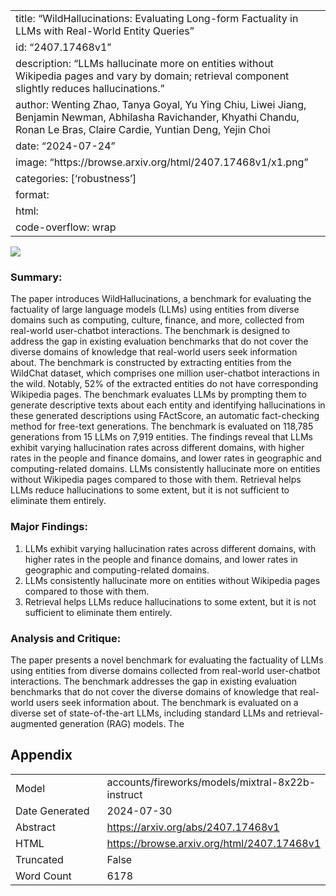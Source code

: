 
---
title: "WildHallucinations: Evaluating Long-form Factuality in LLMs with Real-World Entity Queries"
id: "2407.17468v1"
description: "LLMs hallucinate more on entities without Wikipedia pages and vary by domain; retrieval component slightly reduces hallucinations."
author: Wenting Zhao, Tanya Goyal, Yu Ying Chiu, Liwei Jiang, Benjamin Newman, Abhilasha Ravichander, Khyathi Chandu, Ronan Le Bras, Claire Cardie, Yuntian Deng, Yejin Choi
date: "2024-07-24"
image: "https://browse.arxiv.org/html/2407.17468v1/x1.png"
categories: ['robustness']
format:
  html:
    code-overflow: wrap
---

![](https://browse.arxiv.org/html/2407.17468v1/x1.png)

### Summary:

The paper introduces WildHallucinations, a benchmark for evaluating the factuality of large language models (LLMs) using entities from diverse domains such as computing, culture, finance, and more, collected from real-world user-chatbot interactions. The benchmark is designed to address the gap in existing evaluation benchmarks that do not cover the diverse domains of knowledge that real-world users seek information about. The benchmark is constructed by extracting entities from the WildChat dataset, which comprises one million user-chatbot interactions in the wild. Notably, 52% of the extracted entities do not have corresponding Wikipedia pages. The benchmark evaluates LLMs by prompting them to generate descriptive texts about each entity and identifying hallucinations in these generated descriptions using FActScore, an automatic fact-checking method for free-text generations. The benchmark is evaluated on 118,785 generations from 15 LLMs on 7,919 entities. The findings reveal that LLMs exhibit varying hallucination rates across different domains, with higher rates in the people and finance domains, and lower rates in geographic and computing-related domains. LLMs consistently hallucinate more on entities without Wikipedia pages compared to those with them. Retrieval helps LLMs reduce hallucinations to some extent, but it is not sufficient to eliminate them entirely.

### Major Findings:

1. LLMs exhibit varying hallucination rates across different domains, with higher rates in the people and finance domains, and lower rates in geographic and computing-related domains.
2. LLMs consistently hallucinate more on entities without Wikipedia pages compared to those with them.
3. Retrieval helps LLMs reduce hallucinations to some extent, but it is not sufficient to eliminate them entirely.

### Analysis and Critique:

The paper presents a novel benchmark for evaluating the factuality of LLMs using entities from diverse domains collected from real-world user-chatbot interactions. The benchmark addresses the gap in existing evaluation benchmarks that do not cover the diverse domains of knowledge that real-world users seek information about. The benchmark is evaluated on a diverse set of state-of-the-art LLMs, including standard LLMs and retrieval-augmented generation (RAG) models. The

## Appendix

|          |          |
|----------|----------|
| Model     | accounts/fireworks/models/mixtral-8x22b-instruct       |
| Date Generated     | 2024-07-30       |
| Abstract | [https://arxiv.org/abs/2407.17468v1](https://arxiv.org/abs/2407.17468v1)        |
| HTML     | [https://browse.arxiv.org/html/2407.17468v1](https://browse.arxiv.org/html/2407.17468v1)       |
| Truncated       | False       |
| Word Count       | 6178       |